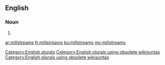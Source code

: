 ==English==

===Noun===
{{head|en}}

# {{plural of|millstream}}

[[Category:English plurals]][[Category:English plurals using obsolete wikisyntax]][[Category:English plurals using obsolete wikisyntax]]

[[ar:millstreams]]
[[fr:millstreams]]
[[ku:millstreams]]
[[my:millstreams]]
